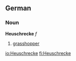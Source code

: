 ==German==
===Noun===
'''Heuschrecke''' ''f''

# [[grasshopper]]

[[io:Heuschrecke]]
[[fi:Heuschrecke]]